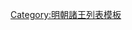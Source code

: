 {{ming|title=明朝明太祖齊國諸王|ed=齊國|head=[[洪武]]十五年（[[1382年]]）封于山东[[青州]]府|
{{ming/title}}
{{ming/list|齊恭王|[[朱榑]]|朱元璋、庶七子|[[1370年]]－[[1399年]]<br>[[1403年]]－[[1406年]]|丙午年（元至正二十六年）十一月二十九日生，母达定妃。[[洪武]]三年四月初七封。洪武十五年十月二十日就藩山东青州府。[[建文]]二年召至京，廢為庶人。[[永乐 (明朝)|永樂]]元年複封。永乐四年奪爵，安置廬州。[[宣德]]三年因嫌与長子并暴卒。在位三十四年，寿六十二。幼子朱贤爀废為庶人，移南京，封除。[[隆武]]二年四月追諡。妃吴氏，安陆侯吴复女，继妃邓氏，卫国公[[邓愈]]女。}}
{{ming/list|齊世子|[[朱賢烶]]|朱榑、嫡一子||永樂元年封世子。[[永乐 (明朝)|永樂]]四年废為庶人，移南京。宣德三年以嫌暴卒}}
{{ming/list|齊宗長|[[朱智墭]]|父不詳，齊恭王七世孫||南明弘光中已擔任齊王家族宗長。曾受邀請擔任齊王繼承祖先爵位，但拒絕。}}
}}<noinclude>
[[Category:明朝諸王列表模板]]
</noinclude>